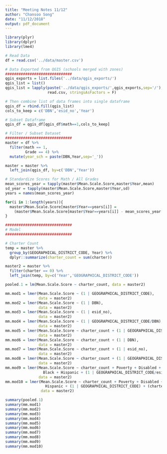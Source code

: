 ```yaml
---
title: "Meeting Notes 11/12"
author: "Chansoo Song"
date: "11/12/2018"
output: pdf_document
---
```


```r
library(plyr)
library(dplyr)
library(lme4)
```

```r
# Read Data
df = read.csv('../data/master.csv')

# Data Exported from QGIS (schools merged with zones)
##############################
qgis_exports = list.files('../data/qgis_exports/')
qgis_list = list()
qgis_list = lapply(paste('../data/qgis_exports/',qgis_exports,sep='/'), 
                   read.csv, stringsAsFactors = F)

# Then combine list of data frames into single dataframe
qgis_df = rbind.fill(qgis_list)
cols_to_keep = c('DBN','esid_no','Year')

# Subset Dataframe
qgis_df = qgis_df[qgis_df$math==1,cols_to_keep]

# Filter / Subset Dataset
##############################
master = df %>% 
  filter(math == 1,
         Grade == 4) %>%
  mutate(year_sch = paste(DBN,Year,sep='_'))

master = master %>% 
  left_join(qgis_df, by=c('DBN','Year'))

# Standardize Scores for Math / All Grades
mean_scores_year = tapply(master$Mean.Scale.Score,master$Year,mean)
sd_year = tapply(master$Mean.Scale.Score,master$Year,sd)
years = names(mean_scores_year)

for(i in 1:length(years)){
  master$Mean.Scale.Score[master$Year==years[i]] = 
    (master$Mean.Scale.Score[master$Year==years[i]] - mean_scores_year[i]) / sd_year[i]  
}
```

```r
##############################
# Model
##############################

# Charter Count
temp = master %>%
  group_by(GEOGRAPHICAL_DISTRICT_CODE, Year) %>%
  dplyr::summarize(charter_count = sum(charter))

master2 = master %>% 
  filter(charter == 0) %>%
  left_join(temp, by=c('Year','GEOGRAPHICAL_DISTRICT_CODE'))

pooled.1 = lm(Mean.Scale.Score ~ charter_count, data = master2)

mm.mod1 = lmer(Mean.Scale.Score ~ (1 | GEOGRAPHICAL_DISTRICT_CODE), 
               data = master2)
mm.mod2 = lmer(Mean.Scale.Score ~ (1 | DBN), 
               data = master2)
mm.mod3 = lmer(Mean.Scale.Score ~ (1 | esid_no), 
               data = master2)
mm.mod4 = lmer(Mean.Scale.Score ~ (1 | GEOGRAPHICAL_DISTRICT_CODE/DBN), 
               data = master2)
mm.mod5 = lmer(Mean.Scale.Score ~ charter_count + (1 | GEOGRAPHICAL_DISTRICT_CODE), 
               data = master2)
mm.mod6 = lmer(Mean.Scale.Score ~ charter_count + (1 | DBN), 
               data = master2)
mm.mod7 = lmer(Mean.Scale.Score ~ charter_count + (1 | esid_no), 
               data = master2)
mm.mod8 = lmer(Mean.Scale.Score ~ charter_count + (1 | GEOGRAPHICAL_DISTRICT_CODE/esid_no/DBN), 
               data = master2)
mm.mod9 = lmer(Mean.Scale.Score ~ charter_count + Poverty + Disabled + Ell + Asian + 
                 Black + Hispanic + (1 | GEOGRAPHICAL_DISTRICT_CODE/esid_no/DBN), 
               data = master2)
mm.mod10 = lmer(Mean.Scale.Score ~ charter_count + Poverty + Disabled + Ell + Asian + Black + 
                  Hispanic + (1 | GEOGRAPHICAL_DISTRICT_CODE) + (charter_count | esid_no/DBN), 
                data = master2)

summary(pooled.1)
summary(mm.mod1)
summary(mm.mod2)
summary(mm.mod3)
summary(mm.mod4)
summary(mm.mod5)
summary(mm.mod6)
summary(mm.mod7)
summary(mm.mod8)
summary(mm.mod9)
summary(mm.mod10)
```